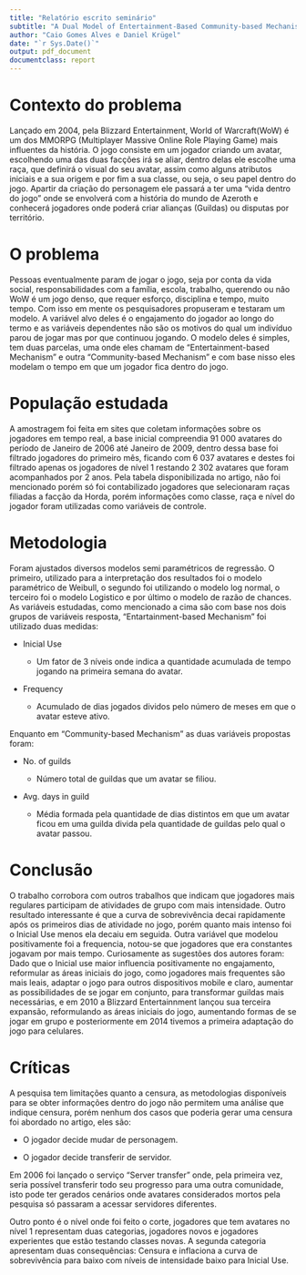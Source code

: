 ```yaml
---
title: "Relatório escrito seminário"
subtitle: "A Dual Model of Entertainment-Based Community-based Mechanisms to Explore Continued Participation in Online Entertainment Communities"
author: "Caio Gomes Alves e Daniel Krügel"
date: "`r Sys.Date()`"
output: pdf_document
documentclass: report
---
```


# Contexto do problema

Lançado em 2004, pela Blizzard Entertainment, World of Warcraft(WoW) é um dos MMORPG (Multiplayer Massive Online Role Playing Game) mais influentes da história. O jogo consiste em um jogador criando um avatar, escolhendo uma das duas facções irá se aliar, dentro delas ele escolhe uma raça, que definirá o visual do seu avatar, assim como alguns atributos iniciais e a sua origem e por fim a sua classe, ou seja, o seu papel dentro do jogo. Apartir da criação do personagem ele passará a ter uma "vida dentro do jogo" onde se envolverá com a história do mundo de Azeroth e conhecerá jogadores onde poderá criar alianças (Guildas) ou disputas por território.

# O problema

Pessoas eventualmente param de jogar o jogo, seja por conta da vida social, responsabilidades com a família, escola, trabalho, querendo ou nâo WoW é um jogo denso, que requer esforço, disciplina e tempo, muito tempo. Com isso em mente os pesquisadores propuseram e testaram um modelo. A variável alvo deles é o engajamento do jogador ao longo do termo e as variáveis dependentes não são os motivos do qual um indivíduo parou de jogar mas por que continuou jogando. O modelo deles é simples, tem duas parcelas, uma onde eles chamam de "Entertainment-based Mechanism" e outra "Community-based Mechanism" e com base nisso eles modelam o tempo em que um jogador fica dentro do jogo.

# População estudada

A amostragem foi feita em sites que coletam informações sobre os jogadores em tempo real, a base inicial compreendia 91 000 avatares do período de Janeiro de 2006 até Janeiro de 2009, dentro dessa base foi filtrado jogadores do primeiro mês, ficando com 6 037 avatares e destes foi filtrado apenas os jogadores de nível 1 restando 2 302 avatares que foram acompanhados por 2 anos. Pela tabela disponibilizada no artigo, não foi mencionado porém só foi contabilizado jogadores que selecionaram raças filiadas a facção da Horda, porém informações como classe, raça e nível do jogador foram utilizadas como variáveis de controle.

# Metodologia

Foram ajustados diversos modelos semi paramétricos de regressão. O primeiro, utilizado para a interpretação dos resultados foi o modelo paramétrico de Weibull, o segundo foi utilizando o modelo log normal, o terceiro foi o modelo Logistico e por último o modelo de razão de chances. As variáveis estudadas, como mencionado a cima são com base nos dois grupos de variáveis resposta, "Entartainment-based Mechanism" foi utilizado duas medidas:\

-   Inicial Use\

    -   Um fator de 3 níveis onde indica a quantidade acumulada de tempo jogando na primeira semana do avatar.

-   Frequency

    -   Acumulado de dias jogados dividos pelo número de meses em que o avatar esteve ativo.

Enquanto em "Community-based Mechanism" as duas variáveis propostas foram:\

-   No. of guilds

    -   Número total de guildas que um avatar se filiou.\

-   Avg. days in guild

    -   Média formada pela quantidade de dias distintos em que um avatar ficou em uma guilda divida pela quantidade de guildas pelo qual o avatar passou.

# Conclusão

O trabalho corrobora com outros trabalhos que indicam que jogadores mais regulares participam de atividades de grupo com mais intensidade. Outro resultado interessante é que a curva de sobrevivência decai rapidamente após os primeiros dias de atividade no jogo, porém quanto mais intenso foi o Inicial Use menos ela decaiu em seguida. Outra variável que modelou positivamente foi a frequencia, notou-se que jogadores que era constantes jogavam por mais tempo. Curiosamente as sugestões dos autores foram: Dado que o Inicial use maior influencia positivamente no engajamento, reformular as áreas iniciais do jogo, como jogadores mais frequentes são mais leais, adaptar o jogo para outros dispositivos mobile e claro, aumentar as possibilidades de se jogar em conjunto, para transformar guildas mais necessárias, e em 2010 a Blizzard Entertainnment lançou sua terceira expansão, reformulando as áreas iniciais do jogo, aumentando formas de se jogar em grupo e posteriormente em 2014 tivemos a primeira adaptação do jogo para celulares.

# Críticas

A pesquisa tem limitações quanto a censura, as metodologias disponíveis para se obter informações dentro do jogo não permitem uma análise que indique censura, porém nenhum dos casos que poderia gerar uma censura foi abordado no artigo, eles são:

-   O jogador decide mudar de personagem.

-   O jogador decide transferir de servidor.

Em 2006 foi lançado o serviço "Server transfer" onde, pela primeira vez, seria possível transferir todo seu progresso para uma outra comunidade, isto pode ter gerados cenários onde avatares considerados mortos pela pesquisa só passaram a acessar servidores diferentes.

Outro ponto é o nível onde foi feito o corte, jogadores que tem avatares no nível 1 representam duas categorias, jogadores novos e jogadores experientes que estão testando classes novas. A segunda categoria apresentam duas consequências: Censura e inflaciona a curva de sobrevivência para baixo com níveis de intensidade baixo para Inicial Use.
